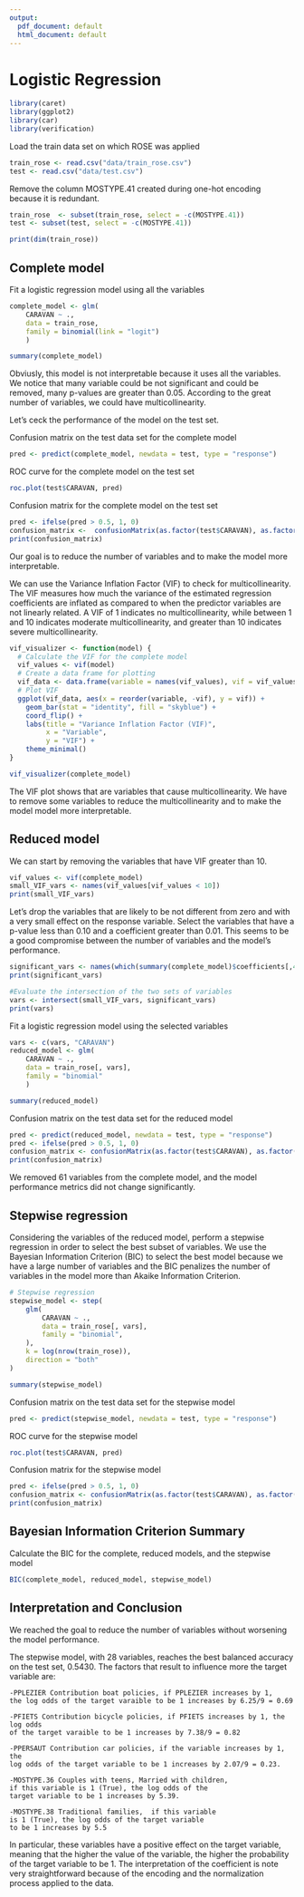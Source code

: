 ```yaml
---
output:
  pdf_document: default
  html_document: default
---
```

# Logistic Regression

```r
library(caret)
library(ggplot2)
library(car)
library(verification)
```

Load the train data set on which ROSE was applied
```r
train_rose <- read.csv("data/train_rose.csv")
test <- read.csv("data/test.csv")
```

Remove the column MOSTYPE.41 created during one-hot encoding because it is redundant.
```r
train_rose  <- subset(train_rose, select = -c(MOSTYPE.41))
test <- subset(test, select = -c(MOSTYPE.41))
```
```r
print(dim(train_rose))
```
## Complete model
Fit a logistic regression model using all the variables
```r
complete_model <- glm(
    CARAVAN ~ .,
    data = train_rose,
    family = binomial(link = "logit")
    )

summary(complete_model)
```
Obviusly, this model is not interpretable because it uses all the variables. 
We notice that many variable could be not significant and could be removed, many
p-values are greater than 0.05. According to the great number of variables, we could
have multicollinearity.

Let's ceck the performance of the model on the test set.

Confusion matrix on the test data set for the complete model
```r
pred <- predict(complete_model, newdata = test, type = "response")
```

ROC curve for the complete model on the test set
```r
roc.plot(test$CARAVAN, pred)
```

Confusion matrix for the complete model on the test set
```r
pred <- ifelse(pred > 0.5, 1, 0)
confusion_matrix <-  confusionMatrix(as.factor(test$CARAVAN), as.factor(pred), positive = "1")
print(confusion_matrix)
```

Our goal is to reduce the number of variables and to make the model more interpretable.

We can use the Variance Inflation Factor (VIF) to check for multicollinearity.
The VIF measures how much the variance of the estimated regression coefficients
are inflated as compared to when the predictor variables are not linearly related.
A VIF of 1 indicates no multicollinearity, while between 1 and 10 indicates 
moderate multicollinearity, and greater than 10 indicates severe multicollinearity.

```r
vif_visualizer <- function(model) {
  # Calculate the VIF for the complete model
  vif_values <- vif(model)
  # Create a data frame for plotting
  vif_data <- data.frame(variable = names(vif_values), vif = vif_values)
  # Plot VIF
  ggplot(vif_data, aes(x = reorder(variable, -vif), y = vif)) +
    geom_bar(stat = "identity", fill = "skyblue") +
    coord_flip() +
    labs(title = "Variance Inflation Factor (VIF)",
         x = "Variable",
         y = "VIF") +
    theme_minimal()
}

vif_visualizer(complete_model)
```
The VIF plot shows that are variables that cause multicollinearity. We have to
remove some variables to reduce the multicollinearity and to make the model
model more interpretable.


## Reduced model
We can start by removing the variables that have VIF greater than 10.
```r
vif_values <- vif(complete_model)
small_VIF_vars <- names(vif_values[vif_values < 10])
print(small_VIF_vars)
```

Let's drop the variables that are likely to be not different from zero and with
a very small effect on the response variable.
Select the variables that have a p-value less than 0.10 and a coefficient greater
than 0.01. This seems to be a good compromise between the number of variables
and the model's performance.

```r
significant_vars <- names(which(summary(complete_model)$coefficients[,4] < 0.10 & summary(complete_model)$coefficients[,1] > abs(0.01)))
print(significant_vars)
```

```r
#Evaluate the intersection of the two sets of variables
vars <- intersect(small_VIF_vars, significant_vars)
print(vars)
```

Fit a logistic regression model using the selected variables
```r
vars <- c(vars, "CARAVAN")
reduced_model <- glm(
    CARAVAN ~ .,
    data = train_rose[, vars],
    family = "binomial"
    )
```

```r
summary(reduced_model)
```

Confusion matrix on the test data set for the reduced model
```r
pred <- predict(reduced_model, newdata = test, type = "response")
pred <- ifelse(pred > 0.5, 1, 0)
confusion_matrix <- confusionMatrix(as.factor(test$CARAVAN), as.factor(pred), positive = "1")
print(confusion_matrix)
```

We removed 61 variables from the complete model, and the model performance metrics did not change significantly.


## Stepwise regression
Considering the variables of the reduced model, perform a stepwise regression in order to select the best subset of variables. We use the Bayesian Information Criterion (BIC) to select the best model because we have a large number of variables and the BIC penalizes the number of variables in the model more than Akaike Information Criterion.
```r
# Stepwise regression
stepwise_model <- step(
    glm(
        CARAVAN ~ .,
        data = train_rose[, vars],
        family = "binomial",
    ),
    k = log(nrow(train_rose)),
    direction = "both"
)
```

```r
summary(stepwise_model)
```

Confusion matrix on the test data set for the stepwise model
```r
pred <- predict(stepwise_model, newdata = test, type = "response")
```

ROC curve for the stepwise model
```r
roc.plot(test$CARAVAN, pred)
```

Confusion matrix for the stepwise model
```r
pred <- ifelse(pred > 0.5, 1, 0)
confusion_matrix <- confusionMatrix(as.factor(test$CARAVAN), as.factor(pred), positive = "1")
print(confusion_matrix)
```


## Bayesian Information Criterion Summary
Calculate the BIC for the complete, reduced models, and the stepwise model
```r
BIC(complete_model, reduced_model, stepwise_model)
```

## Interpretation and Conclusion
We reached the goal to reduce the number of variables without worsening the model performance.

The stepwise model, with 28 variables, reaches the best balanced accuracy on the test set, 0.5430. The factors that result to influence more the target variable are:


    -PPLEZIER Contribution boat policies, if PPLEZIER increases by 1, 
    the log odds of the target varaible to be 1 increases by 6.25/9 = 0.69 

    -PFIETS Contribution bicycle policies, if PFIETS increases by 1, the log odds
    of the target varaible to be 1 increases by 7.38/9 = 0.82
    
    -PPERSAUT Contribution car policies, if the variable increases by 1, the 
    log odds of the target variable to be 1 increases by 2.07/9 = 0.23.

    -MOSTYPE.36 Couples with teens, Married with children,
    if this variable is 1 (True), the log odds of the
    target variable to be 1 increases by 5.39.

    -MOSTYPE.38 Traditional families,  if this variable
    is 1 (True), the log odds of the target variable
    to be 1 increases by 5.5

In particular, these variables have a positive effect on the target variable, meaning that the higher the value of the variable, the higher the probability of the target variable to be 1.
The interpretation of the coefficient is note very straightforward because of the encoding and the normalization process applied to the data.

